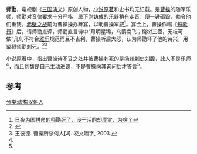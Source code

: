 '''师勖'''，电视剧《[[三国演义_(电视剧)|三国演义]]》原创人物，[[三国演义|小说原著]]和史书均无记载。是[[曹操|曹操]]的随军乐师，师勖对音律要求十分严格，属下刚铸成的乐器稍有走音，便一锤砸毁，勒令他们重铸。[[赤壁之战|赤壁之战]]前为曹操操办舞宴，以助曹操军威<ref>[https://xw.qq.com/cmsid/20200612A0RFY700 日夜为国拼命的师勖死了，没干活的却厚赏，为啥？]</ref>。宴会上，曹操作唱《[[s:短歌行_(曹操)|短歌行]]》后，请师勖点评，师勖直言诗中“月明星稀，乌鹊南飞；绕树三匝，无枝可依”几句不符合[[雅乐|雅乐]]规范而且不吉利，曹操听后大怒，认为师勖坏了他的诗兴，用[[槊|槊]]将师勖刺死。<ref name="ifeng">{{Cite web |url=http://news.ifeng.com/history/3/200710/1015_337_259653.shtml |title=从《短歌行》看刘馥的死因 |access-date=2020-08-28 |archive-date=2008-02-11 |archive-url=https://web.archive.org/web/20080211035912/http://news.ifeng.com/history/3/200710/1015_337_259653.shtml |dead-url=no }}</ref><ref name="ywjz">王彼德. 曹操所杀何人[J]. 咬文嚼字, 2003.</ref>

小说原著中，指出曹操诗不妥之处并被曹操刺死的是[[扬州刺史部|扬州刺史]][[刘馥|刘馥]]，此人不是乐师<ref name="ywjz"/>，而且刘馥是自己主动进谏，不是曹操向其询问后才答言<ref name="ifeng"/>。

==参考==
{{reflist}}
[[分类:虚构汉朝人|分类:虚构汉朝人]]